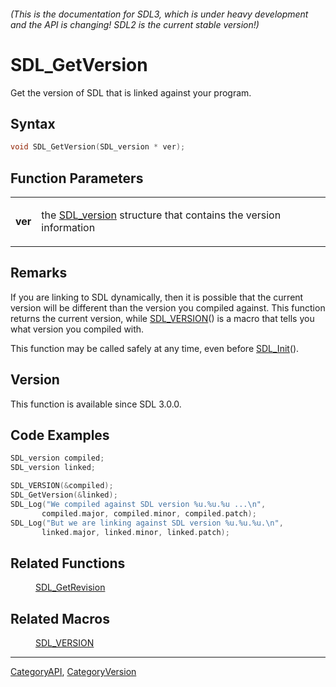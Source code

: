 ====== (This is the documentation for SDL3, which is under heavy development and the API is changing! SDL2 is the current stable version!) ======
= SDL_GetVersion =

Get the version of SDL that is linked against your program.

== Syntax ==

<syntaxhighlight lang='c'>
void SDL_GetVersion(SDL_version * ver);
</syntaxhighlight>

== Function Parameters ==

{|
|'''ver'''
|the [[SDL_version]] structure that contains the version information
|}

== Remarks ==

If you are linking to SDL dynamically, then it is possible that the current
version will be different than the version you compiled against. This
function returns the current version, while [[SDL_VERSION]]() is a macro
that tells you what version you compiled with.

This function may be called safely at any time, even before [[SDL_Init]]().

== Version ==

This function is available since SDL 3.0.0.

== Code Examples ==

<syntaxhighlight lang='c'>
SDL_version compiled;
SDL_version linked;

SDL_VERSION(&compiled);
SDL_GetVersion(&linked);
SDL_Log("We compiled against SDL version %u.%u.%u ...\n",
       compiled.major, compiled.minor, compiled.patch);
SDL_Log("But we are linking against SDL version %u.%u.%u.\n",
       linked.major, linked.minor, linked.patch);
</syntaxhighlight>

== Related Functions ==

:[[SDL_GetRevision]]


== Related Macros ==

:[[SDL_VERSION]]

----
[[CategoryAPI]], [[CategoryVersion]]



